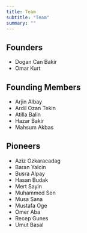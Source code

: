 ```yaml
---
title: Team
subtitle: "Team"
summary: ""
---
```



## Founders
- Dogan Can Bakir
- Omar Kurt


## Founding Members
- Arjin Albay
- Ardil Ozan Tekin
- Atilla Balin
- Hazar Bakir
- Mahsum Akbas


## Pioneers
- Aziz Ozkaracadag
- Baran Yalcin
- Busra Alpay
- Hasan Budak
- Mert Sayin
- Muhammed Sen
- Musa Sana
- Mustafa Oge
- Omer Aba
- Recep Gunes
- Umut Basal

